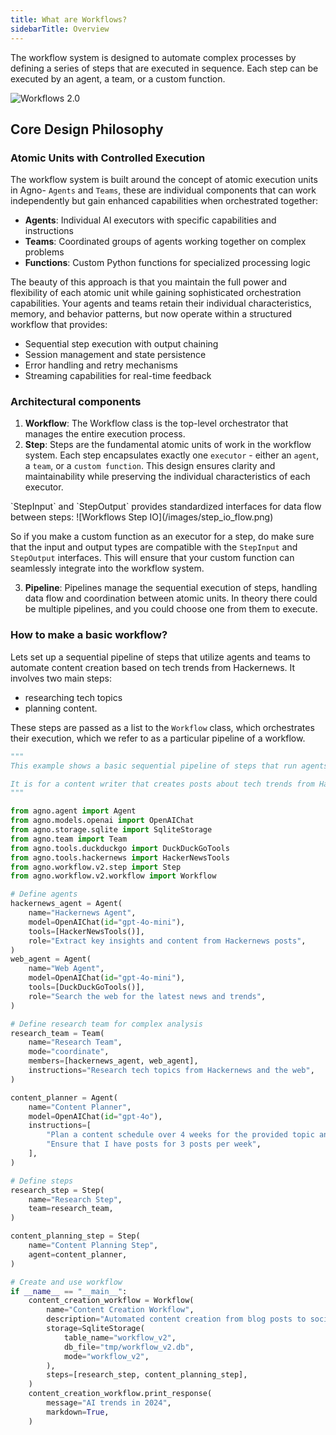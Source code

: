 ```yaml
---
title: What are Workflows?
sidebarTitle: Overview
---
```


The workflow system is designed to automate complex processes by defining a series of steps that are executed in sequence. Each step can be executed by an agent, a team, or a custom function.

![Workflows 2.0](/images//workflows_v2_flow.png)

## Core Design Philosophy

### Atomic Units with Controlled Execution
The workflow system is built around the concept of atomic execution units in Agno- `Agents` and `Teams`, these are individual components that can work independently but gain enhanced capabilities when orchestrated together:
- **Agents**: Individual AI executors with specific capabilities and instructions
- **Teams**: Coordinated groups of agents working together on complex problems
- **Functions**: Custom Python functions for specialized processing logic

The beauty of this approach is that you maintain the full power and flexibility of each atomic unit while gaining sophisticated orchestration capabilities. Your agents and teams retain their individual characteristics, memory, and behavior patterns, but now operate within a structured workflow that provides:
- Sequential step execution with output chaining
- Session management and state persistence
- Error handling and retry mechanisms
- Streaming capabilities for real-time feedback


### Architectural components
1. **Workflow**: The Workflow class is the top-level orchestrator that manages the entire execution process.
2. **Step**: Steps are the fundamental atomic units of work in the workflow system. Each step encapsulates exactly one `executor` - either an `agent`, a `team`, or a `custom function`. This design ensures clarity and maintainability while preserving the individual characteristics of each executor.

<Note>
`StepInput` and `StepOutput` provides standardized interfaces for data flow between steps:
![Workflows Step IO](/images/step_io_flow.png)

So if you make a custom function as an executor for a step, do make sure that the input and output types are compatible with the `StepInput` and `StepOutput` interfaces. This will ensure that your custom function can seamlessly integrate into the workflow system.
</Note>

3. **Pipeline**: Pipelines manage the sequential execution of steps, handling data flow and coordination between atomic units.
In theory there could be multiple pipelines, and you could choose one from them to execute.

### How to make a basic workflow?

Lets set up a sequential pipeline of steps that utilize agents and teams to automate content creation based on tech trends from Hackernews.
It involves two main steps: 
- researching tech topics
- planning content. 

These steps are passed as a list to the `Workflow` class, which orchestrates their execution, which we refer to as a particular pipeline of a workflow.

```python basic_hackernews_workflow.py
"""
This example shows a basic sequential pipeline of steps that run agents and teams.

It is for a content writer that creates posts about tech trends from Hackernews.
"""

from agno.agent import Agent
from agno.models.openai import OpenAIChat
from agno.storage.sqlite import SqliteStorage
from agno.team import Team
from agno.tools.duckduckgo import DuckDuckGoTools
from agno.tools.hackernews import HackerNewsTools
from agno.workflow.v2.step import Step
from agno.workflow.v2.workflow import Workflow

# Define agents
hackernews_agent = Agent(
    name="Hackernews Agent",
    model=OpenAIChat(id="gpt-4o-mini"),
    tools=[HackerNewsTools()],
    role="Extract key insights and content from Hackernews posts",
)
web_agent = Agent(
    name="Web Agent",
    model=OpenAIChat(id="gpt-4o-mini"),
    tools=[DuckDuckGoTools()],
    role="Search the web for the latest news and trends",
)

# Define research team for complex analysis
research_team = Team(
    name="Research Team",
    mode="coordinate",
    members=[hackernews_agent, web_agent],
    instructions="Research tech topics from Hackernews and the web",
)

content_planner = Agent(
    name="Content Planner",
    model=OpenAIChat(id="gpt-4o"),
    instructions=[
        "Plan a content schedule over 4 weeks for the provided topic and research content",
        "Ensure that I have posts for 3 posts per week",
    ],
)

# Define steps
research_step = Step(
    name="Research Step",
    team=research_team,
)

content_planning_step = Step(
    name="Content Planning Step",
    agent=content_planner,
)

# Create and use workflow
if __name__ == "__main__":
    content_creation_workflow = Workflow(
        name="Content Creation Workflow",
        description="Automated content creation from blog posts to social media",
        storage=SqliteStorage(
            table_name="workflow_v2",
            db_file="tmp/workflow_v2.db",
            mode="workflow_v2",
        ),
        steps=[research_step, content_planning_step],
    )
    content_creation_workflow.print_response(
        message="AI trends in 2024",
        markdown=True,
    )

```